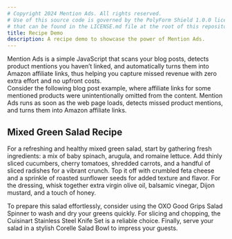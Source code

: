 ```yaml
---
# Copyright 2024 Mention Ads. All rights reserved.
# Use of this source code is governed by the PolyForm Shield 1.0.0 license
# that can be found in the LICENSE.md file at the root of this repository.
title: Recipe Demo
description: A recipe demo to showcase the power of Mention Ads.
---
```



<Aside type="tip" title="What is Mention Ads?">
Mention Ads is a simple JavaScript that scans your blog posts, detects product mentions you haven’t linked, and automatically turns them into Amazon affiliate links, thus helping you capture missed revenue with zero extra effort and no upfront costs.
</Aside>

<Aside type="note" title="Blog Post Demo">
Consider the following blog post example, where affiliate links for some mentioned products were unintentionally omitted from the content. Mention Ads runs as soon as the web page loads, detects missed product mentions, and turns them into Amazon affiliate links.
</Aside>

## Mixed Green Salad Recipe

For a refreshing and healthy mixed green salad, start by gathering fresh ingredients: a mix of baby spinach, arugula, and romaine lettuce. Add thinly sliced cucumbers, cherry tomatoes, shredded carrots, and a handful of sliced radishes for a vibrant crunch. Top it off with crumbled feta cheese and a sprinkle of roasted sunflower seeds for added texture and flavor. For the dressing, whisk together extra virgin olive oil, balsamic vinegar, Dijon mustard, and a touch of honey.

To prepare this salad effortlessly, consider using the OXO Good Grips Salad Spinner to wash and dry your greens quickly. For slicing and chopping, the Cuisinart Stainless Steel Knife Set is a reliable choice. Finally, serve your salad in a stylish Corelle Salad Bowl to impress your guests.

<script data-config="demo" data-domain="mentionads.com" src="https://cdn.mentionads.com/v1/script.js"></script>